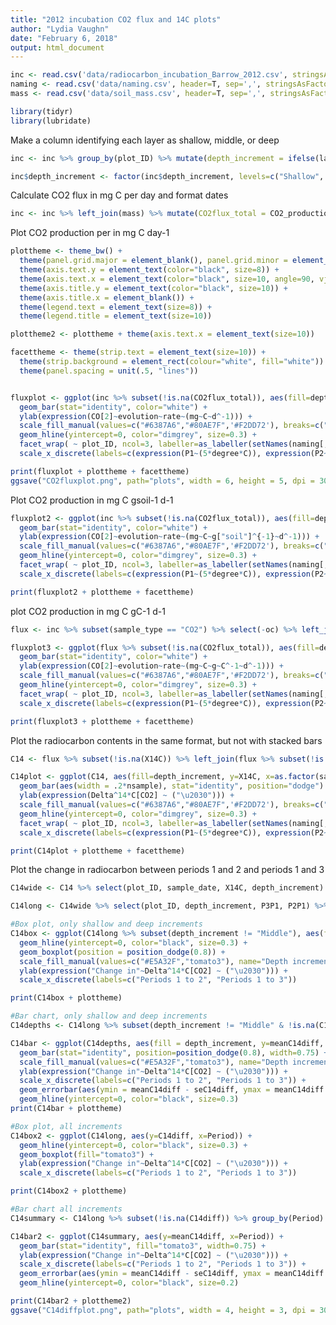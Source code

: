 ```yaml
---
title: "2012 incubation CO2 flux and 14C plots"
author: "Lydia Vaughn"
date: "February 6, 2018"
output: html_document
---
```


```r
inc <- read.csv('data/radiocarbon_incubation_Barrow_2012.csv', stringsAsFactors=F)
naming <- read.csv('data/naming.csv', header=T, sep=',', stringsAsFactors=F)
mass <- read.csv('data/soil_mass.csv', header=T, sep=',', stringsAsFactors=F)
```

```r
library(tidyr)
library(lubridate)
```

Make a column identifying each layer as shallow, middle, or deep
```r
inc <- inc %>% group_by(plot_ID) %>% mutate(depth_increment = ifelse(layer_top==min(layer_top), "Shallow", ifelse(layer_bot==max(layer_bot), "Deep", "Middle"))) 

inc$depth_increment <- factor(inc$depth_increment, levels=c("Shallow", "Middle", "Deep"), ordered=T)

```

Calculate CO2 flux in mg C per day and format dates
```r
inc <- inc %>% left_join(mass) %>% mutate(CO2flux_total = CO2_production * mass_drysoil_g, sample_date = as.Date(sample_date, '%m/%d/%y'))
```

Plot CO2 production per in mg C day-1
```r
plottheme <- theme_bw() + 
  theme(panel.grid.major = element_blank(), panel.grid.minor = element_blank(), panel.background = element_blank()) +
  theme(axis.text.y = element_text(color="black", size=8)) +
  theme(axis.text.x = element_text(color="black", size=10, angle=90, vjust=0.5)) +
  theme(axis.title.y = element_text(color="black", size=10)) +
  theme(axis.title.x = element_blank()) +
  theme(legend.text = element_text(size=8)) +
  theme(legend.title = element_text(size=10)) 

plottheme2 <- plottheme + theme(axis.text.x = element_text(size=10))

facettheme <- theme(strip.text = element_text(size=10)) +
  theme(strip.background = element_rect(colour="white", fill="white")) +
  theme(panel.spacing = unit(.5, "lines")) 


fluxplot <- ggplot(inc %>% subset(!is.na(CO2flux_total)), aes(fill=depth_increment, y=CO2flux_total, x=as.factor(sample_date))) +
  geom_bar(stat="identity", color="white") +
  ylab(expression(CO[2]~evolution~rate~(mg~C~d^-1))) +
  scale_fill_manual(values=c("#6387A6","#80AE7F",'#F2DD72'), breaks=c("Shallow","Middle","Deep"), labels=c("Shallow","Middle","Deep"), name="Depth increment") +
  geom_hline(yintercept=0, color="dimgrey", size=0.3) +
  facet_wrap( ~ plot_ID, ncol=3, labeller=as_labeller(setNames(naming[,2], naming[,1]))) + 
  scale_x_discrete(labels=c(expression(P1~(5*degree*C)), expression(P2~(10*degree*C)), expression(P3~(5*degree*C)))) 

print(fluxplot + plottheme + facettheme)
ggsave("CO2fluxplot.png", path="plots", width = 6, height = 5, dpi = 300)
```

Plot CO2 production in mg C gsoil-1 d-1
```r
fluxplot2 <- ggplot(inc %>% subset(!is.na(CO2flux_total)), aes(fill=depth_increment, y=CO2_production, x=as.factor(sample_date))) +
  geom_bar(stat="identity", color="white") +
  ylab(expression(CO[2]~evolution~rate~(mg~C~g["soil"]^{-1}~d^-1))) +
  scale_fill_manual(values=c("#6387A6","#80AE7F",'#F2DD72'), breaks=c("Shallow","Middle","Deep"), labels=c("Shallow","Middle","Deep"), name="Depth increment") +
  geom_hline(yintercept=0, color="dimgrey", size=0.3) +
  facet_wrap( ~ plot_ID, ncol=3, labeller=as_labeller(setNames(naming[,2], naming[,1]))) + 
  scale_x_discrete(labels=c(expression(P1~(5*degree*C)), expression(P2~(10*degree*C)), expression(P3~(5*degree*C))))

print(fluxplot2 + plottheme + facettheme)
```

plot CO2 production in mg C gC-1 d-1
```r
flux <- inc %>% subset(sample_type == "CO2") %>% select(-oc) %>% left_join(inc %>% subset(sample_type == "soil") %>% group_by(plot_ID, layer_top, layer_bot) %>% summarize(meanC = mean(oc))) 

fluxplot3 <- ggplot(flux %>% subset(!is.na(CO2flux_total)), aes(fill=depth_increment, y=CO2_production/meanC, x=as.factor(sample_date))) +
  geom_bar(stat="identity", color="white") +
  ylab(expression(CO[2]~evolution~rate~(mg~C~g~C^-1~d^-1))) +
  scale_fill_manual(values=c("#6387A6","#80AE7F",'#F2DD72'), breaks=c("Shallow","Middle","Deep"), labels=c("Shallow","Middle","Deep"), name="Depth increment") +
  geom_hline(yintercept=0, color="dimgrey", size=0.3) +
  facet_wrap( ~ plot_ID, ncol=3, labeller=as_labeller(setNames(naming[,2], naming[,1]))) + 
  scale_x_discrete(labels=c(expression(P1~(5*degree*C)), expression(P2~(10*degree*C)), expression(P3~(5*degree*C))))

print(fluxplot3 + plottheme + facettheme)
```

Plot the radiocarbon contents in the same format, but not with stacked bars
```r
C14 <- flux %>% subset(!is.na(X14C)) %>% left_join(flux %>% subset(!is.na(X14C)) %>% group_by(plot_ID, sample_date) %>% summarize(nsample = length(X14C)))

C14plot <- ggplot(C14, aes(fill=depth_increment, y=X14C, x=as.factor(sample_date))) +
  geom_bar(aes(width = .2*nsample), stat="identity", position="dodge") +
  ylab(expression(Delta^14*C[CO2] ~ ("\u2030"))) +
  scale_fill_manual(values=c("#6387A6","#80AE7F",'#F2DD72'), breaks=c("Shallow","Middle","Deep"), labels=c("Shallow","Middle","Deep"), name="Depth increment") +
  geom_hline(yintercept=0, color="dimgrey", size=0.3) +
  facet_wrap( ~ plot_ID, ncol=3, labeller=as_labeller(setNames(naming[,2], naming[,1]))) + 
  scale_x_discrete(labels=c(expression(P1~(5*degree*C)), expression(P2~(10*degree*C)), expression(P3~(5*degree*C))))

print(C14plot + plottheme + facettheme)
```

Plot the change in radiocarbon between periods 1 and 2 and periods 1 and 3
```r
C14wide <- C14 %>% select(plot_ID, sample_date, X14C, depth_increment) %>% spread(key=sample_date,value=X14C) %>% rename(P3 = "2012-10-22", P2 = "2012-09-27", P1 = "2012-09-04") %>% mutate(P3P1 = P3 - P1, P2P1 = P2 - P1)

C14long <- C14wide %>% select(plot_ID, depth_increment, P3P1, P2P1) %>% gather(key="Period", value="C14diff", 3:4)

#Box plot, only shallow and deep increments
C14box <- ggplot(C14long %>% subset(depth_increment != "Middle"), aes(fill=depth_increment, y=C14diff, x=Period)) +
  geom_hline(yintercept=0, color="black", size=0.3) +
  geom_boxplot(position = position_dodge(0.8)) +
  scale_fill_manual(values=c("#E5A32F","tomato3"), name="Depth increment", labels=c("Shallow","Deep")) +
  ylab(expression("Change in"~Delta^14*C[CO2] ~ ("\u2030"))) +
  scale_x_discrete(labels=c("Periods 1 to 2", "Periods 1 to 3")) 

print(C14box + plottheme)

#Bar chart, only shallow and deep increments
C14depths <- C14long %>% subset(depth_increment != "Middle" & !is.na(C14diff)) %>% group_by(Period, depth_increment) %>% summarize(meanC14diff = mean(C14diff), sdC14diff = sd(C14diff), nC14diff = length(C14diff)) %>% mutate(seC14diff = sdC14diff/nC14diff^0.5)

C14bar <- ggplot(C14depths, aes(fill = depth_increment, y=meanC14diff, x=Period)) +
  geom_bar(stat="identity", position=position_dodge(0.8), width=0.75) +
  scale_fill_manual(values=c("#E5A32F","tomato3"), name="Depth increment", labels=c("Shallow","Deep")) +
  ylab(expression("Change in"~Delta^14*C[CO2] ~ ("\u2030"))) +
  scale_x_discrete(labels=c("Periods 1 to 2", "Periods 1 to 3")) +
  geom_errorbar(aes(ymin = meanC14diff - seC14diff, ymax = meanC14diff + seC14diff), position = position_dodge(0.8), width = 0.2, size = 0.4) +
  geom_hline(yintercept=0, color="black", size=0.3) 
print(C14bar + plottheme)

#Box plot, all increments
C14box2 <- ggplot(C14long, aes(y=C14diff, x=Period)) +
  geom_hline(yintercept=0, color="black", size=0.3) +
  geom_boxplot(fill="tomato3") +
  ylab(expression("Change in"~Delta^14*C[CO2] ~ ("\u2030"))) +
  scale_x_discrete(labels=c("Periods 1 to 2", "Periods 1 to 3")) 

print(C14box2 + plottheme)

#Bar chart all increments
C14summary <- C14long %>% subset(!is.na(C14diff)) %>% group_by(Period) %>% summarize(meanC14diff = mean(C14diff), sdC14diff = sd(C14diff), nC14diff = length(C14diff)) %>% mutate(seC14diff = sdC14diff/nC14diff^0.5)

C14bar2 <- ggplot(C14summary, aes(y=meanC14diff, x=Period)) +
  geom_bar(stat="identity", fill="tomato3", width=0.75) +
  ylab(expression("Change in"~Delta^14*C[CO2] ~ ("\u2030"))) +
  scale_x_discrete(labels=c("Periods 1 to 2", "Periods 1 to 3")) +
  geom_errorbar(aes(ymin = meanC14diff - seC14diff, ymax = meanC14diff + seC14diff), width = 0.2, size = 0.3) +
  geom_hline(yintercept=0, color="black", size=0.2) 

print(C14bar2 + plottheme2)
ggsave("C14diffplot.png", path="plots", width = 4, height = 3, dpi = 300)


```